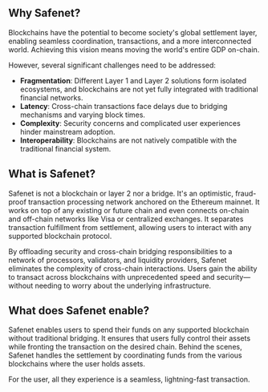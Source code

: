 ## Why Safenet?

Blockchains have the potential to become society's global settlement layer, enabling seamless coordination, transactions, and a more interconnected world. Achieving this vision means moving the world's entire GDP on-chain.

However, several significant challenges need to be addressed:

* **Fragmentation**: Different Layer 1 and Layer 2 solutions form isolated ecosystems, and blockchains are not yet fully integrated with traditional financial networks.
* **Latency**: Cross-chain transactions face delays due to bridging mechanisms and varying block times.
* **Complexity**: Security concerns and complicated user experiences hinder mainstream adoption.
* **Interoperability**: Blockchains are not natively compatible with the traditional financial system. 

## What is Safenet?

Safenet is not a blockchain or layer 2 nor a bridge. 
It's an optimistic, fraud-proof transaction processing network anchored on the Ethereum mainnet. 
It works on top of any existing or future chain and even connects on-chain and off-chain networks like Visa or centralized exchanges.
It separates transaction fulfillment from settlement, allowing users to interact with any supported blockchain protocol.

By offloading security and cross-chain bridging responsibilities to a network of processors, validators, and liquidity providers, Safenet eliminates the complexity of cross-chain interactions. Users gain the ability to transact across blockchains with unprecedented speed and security—without needing to worry about the underlying infrastructure.

## What does Safenet enable?

Safenet enables users to spend their funds on any supported blockchain without traditional bridging. It ensures that users fully control their assets while fronting the transaction on the desired chain. Behind the scenes, Safenet handles the settlement by coordinating funds from the various blockchains where the user holds assets.

For the user, all they experience is a seamless, lightning-fast transaction.